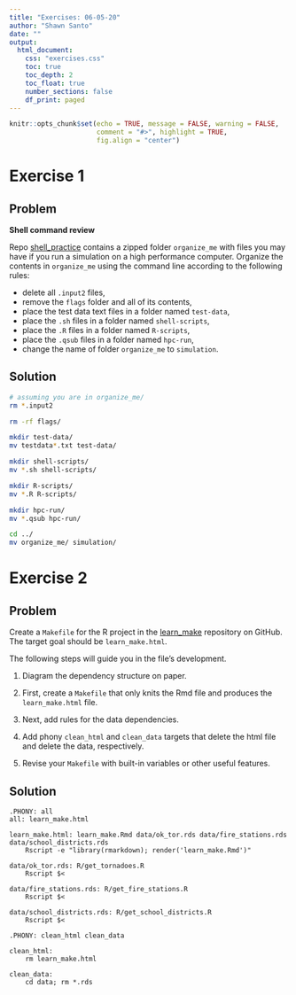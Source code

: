 ```yaml
---
title: "Exercises: 06-05-20"
author: "Shawn Santo"
date: ""
output: 
  html_document:
    css: "exercises.css"
    toc: true
    toc_depth: 2
    toc_float: true
    number_sections: false
    df_print: paged
---
```


```r
knitr::opts_chunk$set(echo = TRUE, message = FALSE, warning = FALSE,
                      comment = "#>", highlight = TRUE,
                      fig.align = "center")
```

# Exercise 1 {.tabset .tabset-fade .tabset-pills}

## Problem

**Shell command review**

Repo [shell_practice](https://github.com/sta323-523-su20/shell_practice) 
contains a zipped folder `organize_me` with files 
you may have if you run a simulation on a high performance computer. 
Organize the contents in `organize_me` using the command line according to the 
following rules:

- delete all `.input2` files,
- remove the `flags` folder and all of its contents,
- place the test data text files in a folder named `test-data`,
- place the `.sh` files in a folder named `shell-scripts`,
- place the `.R` files in a folder named `R-scripts`,
- place the `.qsub` files in a folder named `hpc-run`,
- change the name of folder `organize_me` to `simulation`.

## Solution

```bash
# assuming you are in organize_me/
rm *.input2

rm -rf flags/

mkdir test-data/
mv testdata*.txt test-data/

mkdir shell-scripts/
mv *.sh shell-scripts/

mkdir R-scripts/
mv *.R R-scripts/

mkdir hpc-run/
mv *.qsub hpc-run/

cd ../
mv organize_me/ simulation/
```


# Exercise 2 {.tabset .tabset-fade .tabset-pills}

## Problem

Create a `Makefile` for the R project in the 
[learn_make](https://github.com/sta323-523-su20/learn_make) repository
on GitHub. The target goal should be `learn_make.html`.

The following steps will guide you in the file's development.

1. Diagram the dependency structure on paper.

2. First, create a `Makefile` that only knits the Rmd file and 
   produces the `learn_make.html` file.

3. Next, add rules for the data dependencies.

4. Add phony `clean_html` and `clean_data` targets that delete the html file and
   delete the data, respectively.
   
5. Revise your `Makefile` with built-in variables or other useful features.

## Solution

```make
.PHONY: all
all: learn_make.html

learn_make.html: learn_make.Rmd data/ok_tor.rds data/fire_stations.rds data/school_districts.rds
	Rscript -e "library(rmarkdown); render('learn_make.Rmd')"

data/ok_tor.rds: R/get_tornadoes.R
	Rscript $<

data/fire_stations.rds: R/get_fire_stations.R
	Rscript $<

data/school_districts.rds: R/get_school_districts.R
	Rscript $<

.PHONY: clean_html clean_data

clean_html:
	rm learn_make.html

clean_data:
	cd data; rm *.rds

```


